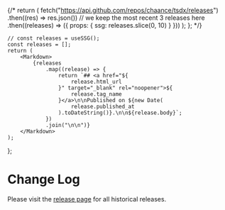

{/*
	return (
		fetch("https://api.github.com/repos/chaance/tsdx/releases")
			.then((res) => res.json())
			// we keep the most recent 3 releases here
			.then((releases) => ({ props: { ssg: releases.slice(0, 10) } }))
	);
};
*/}

	// const releases = useSSG();
	const releases = [];
	return (
		<Markdown>
			{releases
				.map((release) => {
					return `## <a href="${
						release.html_url
					}" target="_blank" rel="noopener">${
						release.tag_name
					}</a>\n\nPublished on ${new Date(
						release.published_at
					).toDateString()}.\n\n${release.body}`;
				})
				.join("\n\n")}
		</Markdown>
	);
};

# Change Log

Please visit the [release page](https://github.com/chaance/tsdx/releases) for all historical releases.
